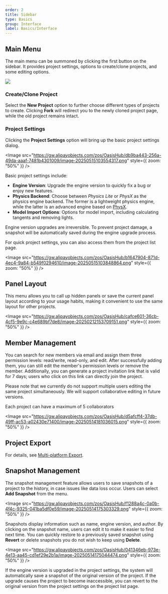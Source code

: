```yaml
---
order: 2
title: Sidebar
type: Basics
group: Interface
label: Basics/Interface
---
```


## Main Menu
The main menu can be summoned by clicking the first button on the sidebar. It provides project settings, options to create/clone projects, and some editing options.

<Image src="https://gw.alipayobjects.com/zos/OasisHub/8ea98fe5-399b-4e5f-83c7-391e2e1a36b8/image-20250212120635786.png" />

### Create/Clone Project

Select the **New Project** option to further choose different types of projects to create. Clicking **Fork** will redirect you to the newly cloned project page, while the old project remains intact.

### Project Settings

Clicking the **Project Settings** option will bring up the basic project settings dialog.

<Image src="https://gw.alipayobjects.com/zos/OasisHub/db9ba443-256a-49da-aaaf-7481b4301009/image-20250515103554317.png" style={{ zoom: "50%" }} />

Basic project settings include:

- **Engine Version**: Upgrade the engine version to quickly fix a bug or enjoy new features.
- **Physics Backend**: Choose between _Physics Lite_ or _PhysX_ as the physics engine backend. The former is a lightweight physics engine, while the latter is an advanced engine based on [PhysX](https://developer.nvidia.com/physx-sdk).
- **Model Import Options**: Options for model import, including calculating tangents and removing lights.

<Callout type="warning">Engine version upgrades are irreversible. To prevent project damage, a snapshot will be automatically saved during the engine upgrade process.</Callout>

For quick project settings, you can also access them from the project list page.

<Image src="https://gw.alipayobjects.com/zos/OasisHub/b1647904-871d-4ec4-9a84-b549f0294610/image-20250515103848864.png" style={{ zoom: "50%" }} />

## Panel Layout

This menu allows you to call up hidden panels or save the current panel layout according to your usage habits, making it convenient to use the same layout for other projects.

<Image src="https://gw.alipayobjects.com/zos/OasisHub/cafce601-36cb-4cf5-9e9c-c4e689bf7de8/image-20250212153709151.png" style={{ zoom: "50%" }} />

## Member Management

You can search for new members via email and assign them three permission levels: read/write, read-only, and edit. After successfully adding them, you can still edit the member's permission levels or remove the member. Additionally, you can generate a project invitation link that is valid for 7 days; users who click on this link can directly join the project.

Please note that we currently do not support multiple users editing the same project simultaneously. We will support collaborative editing in future versions.

<Callout>Each project can have a maximum of 5 collaborators</Callout>

<Image src="https://gw.alipayobjects.com/zos/OasisHub/d5afcff4-37db-49ff-ac53-a02430e71400/image-20250514181036015.png" style={{ zoom: "50%" }} />

## Project Export

For details, see [Multi-platform Export](/docs/platform/platform).

## Snapshot Management

The snapshot management feature allows users to save snapshots of a project to the history, in case issues like data loss occur. Users can select **Add Snapshot** from the menu.

<Image src="https://gw.alipayobjects.com/zos/OasisHub/f1288a4c-0a0b-4f4c-9325-041ba5df0e59/image-20250514175303329.png" style={{ zoom: "50%" }} />

Snapshots display information such as name, engine version, and author. By clicking on the snapshot name, users can edit it to make it easier to find next time. You can quickly restore to a previously saved snapshot using **Revert** or delete snapshots you do not wish to keep using **Delete**.

<Image src="https://gw.alipayobjects.com/zos/OasisHub/041346eb-973e-4e13-aa45-cd1ef29e2b1a/image-20250514175044474.png" style={{ zoom: "50%" }} />

<Callout type="info">If the engine version is upgraded in the project settings, the system will automatically save a snapshot of the original version of the project. If the upgrade causes the project to become inaccessible, you can revert to the original version from the project settings on the project list page.</Callout>